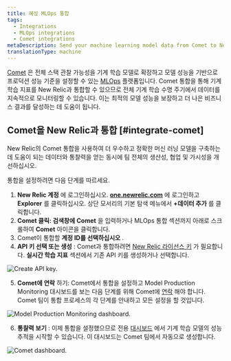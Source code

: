 ```yaml
---
title: 혜성 MLOps 통합
tags:
  - Integrations
  - MLOps integrations
  - Comet integrations
metaDescription: Send your machine learning model data from Comet to New Relic to understand your model's performance.
translationType: machine
---
```





[Comet](https://www.comet.ml/site/) 은 전체 스택 관찰 가능성을 기계 학습 모델로 확장하고 모델 성능을 기반으로 프로덕션 성능 기준을 설정할 수 있는 [MLOps](/docs/alerts-applied-intelligence/mlops/get-started/intro-mlops/) 플랫폼입니다. Comet 통합을 통해 기계 학습 지표를 New Relic과 통합할 수 있으므로 전체 기계 학습 수명 주기에서 데이터를 지속적으로 모니터링할 수 있습니다. 이는 최적의 모델 성능을 보장하고 더 나은 비즈니스 결과를 달성하는 데 도움이 됩니다.

## Comet을 New Relic과 통합 [#integrate-comet]

New Relic의 Comet 통합을 사용하여 더 우수하고 정확한 머신 러닝 모델을 구축하는 데 도움이 되는 데이터와 통찰력을 얻는 동시에 팀 전체의 생산성, 협업 및 가시성을 개선하십시오.

통합을 설정하려면 다음 단계를 따르세요.

1. **New Relic 계정** 에 로그인하십시오. **[one.newrelic.com](https://one.newrelic.com)** 에 로그인하고 **Explorer** 를 클릭하십시오. 상단 모서리의 기본 탐색 메뉴에서 **+데이터 추가** 를 클릭합니다.
2. **Comet 클릭: 검색창에** **Comet** 을 입력하거나 MLOps 통합 섹션까지 아래로 스크롤하여 **Comet** 아이콘을 클릭합니다.
3. Comet이 통합할 **계정 ID를 선택하십시오** .
4. **API 키 선택 또는 생성** : Comet과 통합하려면 [New Relic 라이선스 키](/docs/apis/intro-apis/new-relic-api-keys/#ingest-license-key) 가 필요합니다. **실시간 학습 지표** 섹션에서 기존 API 키를 생성하거나 선택합니다.

<img
  title="Create API key"
  alt="Create API key."
  src={comet01}
/>

5. **Comet에 연락** 하기: Comet에서 통합을 설정하고 Model Production Monitoring 대시보드를 보는 다음 단계를 위해 Comet에 [연락](mailto:sales@comet.ml) 해야 합니다. Comet 팀이 통합 프로세스의 각 단계를 안내하고 모든 설정을 할 것입니다.

<img
  title="Model Production Monitoring dashboard"
  alt="Model Production Monitoring dashboard."
  src={comet02}
/>

6. **통찰력 보기** : 이제 통합을 설정했으므로 전용 [대시보드](/docs/query-your-data/explore-query-data/dashboards/introduction-dashboards/) 에서 기계 학습 모델의 성능 추적을 시작할 수 있습니다. 이 대시보드는 Comet 팀에서 자동으로 생성합니다.

<img
  title="Comet dashboard"
  alt="Comet dashboard."
  src={comet03}
/>